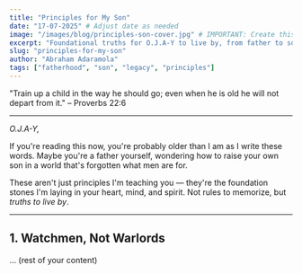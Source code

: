 ```yaml
---
title: "Principles for My Son"
date: "17-07-2025" # Adjust date as needed
image: "/images/blog/principles-son-cover.jpg" # IMPORTANT: Create this image or use a placeholder
excerpt: "Foundational truths for O.J.A-Y to live by, from father to son."
slug: "principles-for-my-son"
author: "Abraham Adaramola"
tags: ["fatherhood", "son", "legacy", "principles"]
---
```


"Train up a child in the way he should go; even when he is old he will not depart from it." – Proverbs 22:6

---

*O.J.A-Y,*

If you're reading this now, you're probably older than I am as I write these words. Maybe you're a father yourself, wondering how to raise your own son in a world that's forgotten what men are for.

These aren't just principles I'm teaching you — they're the foundation stones I'm laying in your heart, mind, and spirit. Not rules to memorize, but *truths to live by*.

---

## 1. Watchmen, Not Warlords

... (rest of your content)